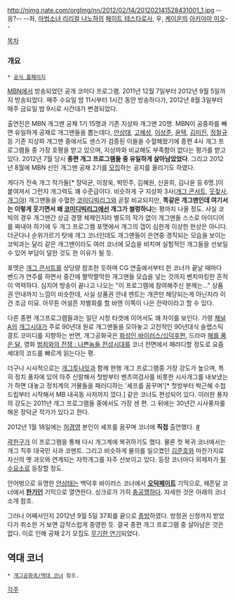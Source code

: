 http://nimg.nate.com/orgImg/nn/2012/02/14/201202141528431001_1.jpg
--응?--
--좌, [[마법소녀 리리컬 나노하]]의 [[페이트 테스타로사]], 우, [[케이온]]의 [[아키야마 미오]]--

[[목차]]
=== 개요 ===
 * [http://mbn.mk.co.kr/pages/vod/programMain.php?progCode=524 공식 홈페이지]

[[MBN]]에서 방송되었던 공개 코미디 프로그램. 2011년 12월 7일부터 2012년 9월 5일까지 방송되었다. 매주 수요일 밤 11시부터 1시간 동안 방송하다가, 2012년 8월 3일부터 매주 금요일 밤 9시로 시간대가 변경되었다.

출연진은 MBN 개그맨 공채 1기 15명과 기존 지상파 개그맨 20명. MBN이 공중파를 빼면 유일하게 공채로 개그맨들을 뽑는데다, [[안상태]], [[고혜성]], [[이상준]], [[윤택]], [[김미진]], [[정철규]] 등 기존 지상파 개그맨 중에서도 센스가 검증된 이들을 수혈해왔기에 종편 4사 개그 프로그램들 중 가장 호평을 받고 있으며, 지상파와 비교해도 부족함이 없다는 평가를 받고 있다. 2012년 7월 당시 '''종편 개그 프로그램들 중 유일하게 살아남았었다'''. 그리고 2012년 8월에 MBN 신인 개그맨 공채 2기를 [http://mbn.mk.co.kr/pages/customer/customerNoticeView.php?article_seq_no=5623&bbs_id=1000004&page=1 모집]하는 공지를 올리기도 하였다. 

게다가 전속 개그 작가들[* 장덕균, 이장욱, 박민주, 김혜원, 신윤희, 김나윤 등 6명.]이 붙여져서 그런지 개그력도 꽤 수준급이다. 비슷하게 구 지상파 3사([[개그 콘서트]], [[웃찾사]], [[개그야]]) 개그맨들을 수혈한 [[코미디빅리그]]와 곧잘 비교되지만, '''똑같은 개그맨인데 여기서는 이렇게 웃기면서 왜 [[코미디빅리그]]에선 개그가 썰렁하냐'''는 평까지 나올 정도. 사실 코빅의 경우 개그맨간 상금 경쟁 체제인지라 별도의 작가 없이 개그맨들 스스로 아이디어를 짜내야 하기에 두 개그 프로그램 포맷에서 개그의 갭이 심한게 이상한 현상은 아니다. 더군다나 순위가르기 탓에 개그 코너인데도 개그맨들이 은연중 경직되는 모습을 보이는 코빅과는 달리 같은 개그맨이라도 여러 코너에 모습을 비치며 실험적인 개그들을 선보일 수 있어 부담이 덜한 것도 한 이유가 될 듯.

포맷은 [[개그 콘서트]]를 상당량 참조한 듯하며 CG 연출에서부터 한 코너가 끝날 때마다 밴드가 연주를 하면서 중간에 짤막짤막한 개그맨들 모습을 넣는 것까지 벤치마킹한 흔적이 역력하다. 심지어 방송이 끝나고 나오는 "이 프로그램에 참여해주신 분께는…" 상품권 안내까지 느낌이 비슷한데, 사실 상품권 안내 멘트는 개콘만 해당되는게 아닌지라 이건 조금 미묘. 아무튼 어설픈 차별화를 할 바엔 이쪽이 나은 전략이라고 할 수 있다.

다른 종편 개그프로그램들과는 일단 시청 타겟에 이어서도 꽤 차이를 보인다. 가령 [[채널A]]의 [[개그시대]]가 주로 90년대 원로 개그맨들을 모아놓고 고전적인 90년대식 슬랩스틱 콩트 코미디를 지향하는 반면, 개그공화국은 [[화성인 바이러스/십덕후편]], 드라마 [[해를 품은 달]], 영화 [[범죄와의 전쟁 : 나쁜놈들 전성시대]]를 코너 전면에서 패러디할 정도로 요즘 세대의 코드를 빠르게 읽는다는 평. 

더구나 시사적으로는 [[개그투나잇]]과 함께 현행 개그 프로그램중 가장 강도가 높으며, 특히 정치 풍자에 있어 아주 신랄해서 첫방부터 벤츠여검사를 비롯한 시사개그를 내보냈는가 하면 대놓고 정치계의 거물들을 패러디하는 '셰프를 꿈꾸며'[* 첫방부터 박근혜 수첩 드립부터 시작해서 MB 내곡동 사저까지 깠다.] 같은 코너도 편성되어 있다. 이러한 풍자의 강도는 2011년 개그 프로그램들 중에서도 가장 센 편. 그 뒤에는 30년간 시사풍자를 해온 장덕균 작가가 있다고 한다.

2012년 1월 18일에는 [[허경영]] 본인이 셰프를 꿈꾸며 코너에 '''직접''' 출연했다. [http://media.daum.net/entertain/enews/view?newsid=20120119000906583 #] 

[[곽한구]]가 이 프로그램을 통해 다시 개그계에 복귀하기도 했다. 물론 첫 복귀 코너에서는 개그 직후 대국민 사과 코멘트. 그리고 비슷하게 물의를 일으켰던 [[김준호]]와 마찬가지로 자신의 옛 과오와 연계되는 자학개그를 자주 선보이고 있다. 등장 코너마다 외제차가 [[필수요소]]로 등장할 정도. 

안어벙으로 유명한 [[안상태]]는 백덕후 바이러스 코너에서 '''[[오덕페이트]]''' 기믹으로, 헤픈달 코너에서 '''[[한가인]]''' 기믹으로 열연한다. 싱크로가 가히 [[충공깽]]하다. 자세한 것은 아래의 코너 소개 참조.

그러나 어째서인지 2012년 9월 5일 37회를 끝으로 [http://mbn.mk.co.kr/pages/vod/programContents.php?progCode=524&menuCode=2347&article=23042 종방]하였다. 방청권 신청까지 받았다가 취소한 거 보면 갑작스럽게 종영한 듯. 결국 종편 개그 프로그램 중 살아남은 것은 없다. 이로 인해 공채 2기 모집도 [http://mbn.mk.co.kr/pages/customer/customerNoticeView.php?article_seq_no=5815&bbs_id=1000004&page=1 무기한 연기]되었다.

== 역대 코너 ==
 * [[개그공화국/역대 코너]] 참조.



[[각주]]
